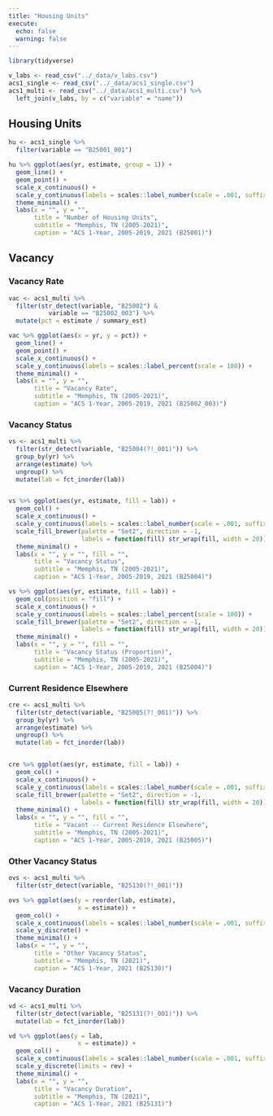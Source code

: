 ```yaml
---
title: "Housing Units"
execute: 
  echo: false
  warning: false
---
```


```r
library(tidyverse)

v_labs <- read_csv("../_data/v_labs.csv")
acs1_single <- read_csv("../_data/acs1_single.csv")
acs1_multi <- read_csv("../_data/acs1_multi.csv") %>% 
  left_join(v_labs, by = c("variable" = "name"))
```

## Housing Units

```r
hu <- acs1_single %>% 
  filter(variable == "B25001_001")

hu %>% ggplot(aes(yr, estimate, group = 1)) +
  geom_line() +
  geom_point() +
  scale_x_continuous() +
  scale_y_continuous(labels = scales::label_number(scale = .001, suffix = "K")) +
  theme_minimal() +
  labs(x = "", y = "",
       title = "Number of Housing Units",
       subtitle = "Memphis, TN (2005-2021)",
       caption = "ACS 1-Year, 2005-2019, 2021 (B25001)")
```

## Vacancy

### Vacancy Rate

```r
vac <- acs1_multi %>% 
  filter(str_detect(variable, "B25002") &
           variable == "B25002_003") %>% 
  mutate(pct = estimate / summary_est)

vac %>% ggplot(aes(x = yr, y = pct)) +
  geom_line() +
  geom_point() +
  scale_x_continuous() +
  scale_y_continuous(labels = scales::label_percent(scale = 100)) +
  theme_minimal() +
  labs(x = "", y = "", 
       title = "Vacancy Rate",
       subtitle = "Memphis, TN (2005-2021)",
       caption = "ACS 1-Year, 2005-2019, 2021 (B25002_003)")
```

### Vacancy Status

```r
vs <- acs1_multi %>% 
  filter(str_detect(variable, "B25004(?!_001)")) %>% 
  group_by(yr) %>% 
  arrange(estimate) %>% 
  ungroup() %>% 
  mutate(lab = fct_inorder(lab))


vs %>% ggplot(aes(yr, estimate, fill = lab)) +
  geom_col() +
  scale_x_continuous() +
  scale_y_continuous(labels = scales::label_number(scale = .001, suffix = "K")) +
  scale_fill_brewer(palette = "Set2", direction = -1, 
                    labels = function(fill) str_wrap(fill, width = 20)) +
  theme_minimal() +
  labs(x = "", y = "", fill = "",
       title = "Vacancy Status",
       subtitle = "Memphis, TN (2005-2021)",
       caption = "ACS 1-Year, 2005-2019, 2021 (B25004)")
```

```r
vs %>% ggplot(aes(yr, estimate, fill = lab)) +
  geom_col(position = "fill") +
  scale_x_continuous() +
  scale_y_continuous(labels = scales::label_percent(scale = 100)) +
  scale_fill_brewer(palette = "Set2", direction = -1, 
                    labels = function(fill) str_wrap(fill, width = 20)) +
  theme_minimal() +
  labs(x = "", y = "", fill = "",
       title = "Vacancy Status (Proportion)",
       subtitle = "Memphis, TN (2005-2021)",
       caption = "ACS 1-Year, 2005-2019, 2021 (B25004)")
```

### Current Residence Elsewhere

```r
cre <- acs1_multi %>% 
  filter(str_detect(variable, "B25005(?!_001)")) %>% 
  group_by(yr) %>% 
  arrange(estimate) %>% 
  ungroup() %>% 
  mutate(lab = fct_inorder(lab))


cre %>% ggplot(aes(yr, estimate, fill = lab)) +
  geom_col() +
  scale_x_continuous() +
  scale_y_continuous(labels = scales::label_number(scale = .001, suffix = "K")) +
  scale_fill_brewer(palette = "Set2", direction = -1, 
                    labels = function(fill) str_wrap(fill, width = 20)) +
  theme_minimal() +
  labs(x = "", y = "", fill = "",
       title = "Vacant -- Current Residence Elsewhere",
       subtitle = "Memphis, TN (2005-2021)",
       caption = "ACS 1-Year, 2005-2019, 2021 (B25005)")
```

### Other Vacancy Status

```r
ovs <- acs1_multi %>% 
  filter(str_detect(variable, "B25130(?!_001)"))

ovs %>% ggplot(aes(y = reorder(lab, estimate), 
                   x = estimate)) +
  geom_col() +
  scale_x_continuous(labels = scales::label_number(scale = .001, suffix = "K")) +
  scale_y_discrete() +
  theme_minimal() +
  labs(x = "", y = "", 
       title = "Other Vacancy Status",
       subtitle = "Memphis, TN (2021)",
       caption = "ACS 1-Year, 2021 (B25130)")
```

### Vacancy Duration

```r
vd <- acs1_multi %>% 
  filter(str_detect(variable, "B25131(?!_001)")) %>% 
  mutate(lab = fct_inorder(lab))

vd %>% ggplot(aes(y = lab, 
                   x = estimate)) +
  geom_col() +
  scale_x_continuous(labels = scales::label_number(scale = .001, suffix = "K")) +
  scale_y_discrete(limits = rev) +
  theme_minimal() +
  labs(x = "", y = "", 
       title = "Vacancy Duration",
       subtitle = "Memphis, TN (2021)",
       caption = "ACS 1-Year, 2021 (B25131)")
```
